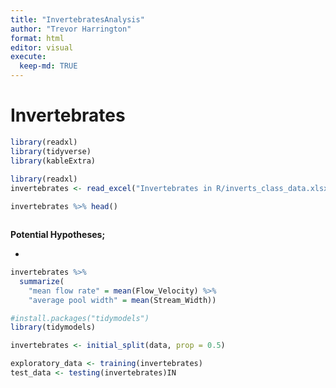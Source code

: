 ```yaml
---
title: "InvertebratesAnalysis"
author: "Trevor Harrington"
format: html
editor: visual
execute: 
  keep-md: TRUE
---
```


# Invertebrates

```r
library(readxl)
library(tidyverse)
library(kableExtra)
  
library(readxl)
invertebrates <- read_excel("Invertebrates in R/inverts_class_data.xlsx")

invertebrates %>% head()
```

```r

```

**Potential Hypotheses;**

-   

```r
invertebrates %>%
  summarize(
    "mean flow rate" = mean(Flow_Velocity) %>%
    "average pool width" = mean(Stream_Width))
```

```r
#install.packages("tidymodels")
library(tidymodels)

invertebrates <- initial_split(data, prop = 0.5)

exploratory_data <- training(invertebrates)
test_data <- testing(invertebrates)IN
```
